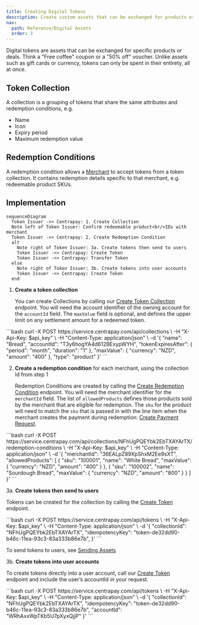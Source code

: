 ```yaml
---
title: Creating Digital Tokens
description: Create custom assets that can be exchanged for products or deals.
nav:
  path: Reference/Digital Assets
  order: 3
---
```


Digital tokens are assets that can be exchanged for specific products or deals. Think a "Free coffee" coupon or a "50% off" voucher.
Unlike assets such as gift cards or currency, tokens can only be spent in their entirety, all at once.

## Token Collection

A collection is a grouping of tokens that share the same attributes and redemption conditions, e.g.

- Name
- Icon
- Expiry period
- Maximum redemption value

## Redemption Conditions

A redemption condition allows a [Merchant](/api/merchants) to accept tokens from a token collection.
It contains redemption details specific to that merchant, e.g. redeemable product SKUs.


## Implementation

``` mermaid
sequenceDiagram
  Token Issuer ->> Centrapay: 1. Create Collection
  Note left of Token Issuer: Confirm redeemable product<br/>IDs with merchant
  Token Issuer ->> Centrapay: 2. Create Redemption Condition
  alt
    Note right of Token Issuer: 3a. Create tokens then send to users
    Token Issuer ->> Centrapay: Create Token
    Token Issuer ->> Centrapay: Transfer Token
  else
    Note right of Token Issuer: 3b. Create tokens into user accounts
    Token Issuer ->> Centrapay: Create Token
  end
```

1. **Create a token collection**

   You can create Collections by calling our [Create Token Collection](/api/tokens#create-token-collection) endpoint. You will need the account identifier of the owning account for the `accountId` field. The `maxValue` field is optional, and defines the upper limit on any settlement amount for a redeemed token.

<CodePanel title="Request" method="POST" path="/api/collections">
```bash
curl -X POST https://service.centrapay.com/api/collections \
  -H "X-Api-Key: $api_key" \
  -H "Content-Type: application/json" \
  -d '{
    "name": "Bread",
    "accountId": "T3y6hogYA4d612BExypWYH",
    "tokenExpiresAfter": {
      "period": "month",
      "duration": "1"
    },
    "maxValue": {
      "currency": "NZD",
      "amount": "400"
    },
    "type": "product"
  }'
```
</CodePanel>

2. **Create a redemption condition** for each merchant, using the collection Id from step 1

   Redemption Conditions are created by calling the [Create Redemption Condition](/api/tokens#create-redemption-condition) endpoint. You will need the merchant identifier for the `merchantId` field. The list of `allowedProducts` defines those products sold by the merchant that are eligible for redemption. The `sku` for the product will need to match the `sku` that is passed in with the line item when the merchant creates the payment during redemption: [Create Payment Request](/api/payment-requests#create-a-payment-request).

<CodePanel title="Request" method="POST" path="/api/collections/{collectionId}/redemption-conditions">
```bash
curl -X POST https://service.centrapay.com/api/collections/NFhUgPQEYbk2EbTXAYArTX/redemption-conditions \
  -H "X-Api-Key: $api_key" \
  -H "Content-Type: application/json" \
  -d '{
    "merchantId": "36EALpZ89XpShxM2Ee9sXT",
    "allowedProducts": [
      {
        "sku": "100001",
        "name": "White Bread",
        "maxValue": {
          "currency": "NZD",
          "amount": "400"
        }
      },
      {
        "sku": "100002",
        "name": "Sourdough Bread",
        "maxValue": {
          "currency": "NZD",
          "amount": "800"
        }
      }
    ]
  }'
```
</CodePanel>

3a. **Create tokens then send to users**

   Tokens can be created for the collection by calling the [Create Token](/api/tokens#create-token) endpoint.

<CodePanel title="Request" method="POST" path="/api/tokens">
```bash
curl -X POST https://service.centrapay.com/api/tokens \
  -H "X-Api-Key: $api_key" \
  -H "Content-Type: application/json" \
  -d '{
    "collectionId": "NFhUgPQEYbk2EbTXAYArTX",
    "idempotencyKey": "token-de32dd90-b46c-11ea-93c3-83a333b86e7b",
  }'
```
</CodePanel>

To send tokens to users, see [Sending Assets](/guides/loading-and-sending-assets/#sending-assets)



3b. **Create tokens into user accounts**

   To create tokens directly into a user account, call our [Create Token](/api/tokens#create-token) endpoint and include the user’s accountId in your request.

<CodePanel title="Request" method="POST" path="/api/tokens">
```bash
curl -X POST https://service.centrapay.com/api/tokens \
  -H "X-Api-Key: $api_key" \
  -H "Content-Type: application/json" \
  -d '{
    "collectionId": "NFhUgPQEYbk2EbTXAYArTX",
    "idempotencyKey": "token-de32dd90-b46c-11ea-93c3-83a333b86e7b",
    "accountId": "WRhAxxWpTKb5U7pXyxQjjP"
  }'
```
</CodePanel>
